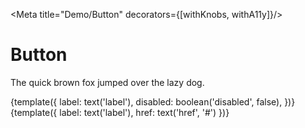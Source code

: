 
<Meta
  title="Demo/Button"
  decorators={[withKnobs, withA11y]}/>

# Button

The quick brown fox jumped over the lazy dog.

<Preview>
  <Story name="Button Element">
    {template({
      label: text('label'),
      disabled: boolean('disabled', false),
    })}
  </Story>
</Preview>

<Preview height="100">
  <Story name="Link Element">
    {template({
      label: text('label'),
      href: text('href', '#')
    })}
  </Story>
</Preview>
